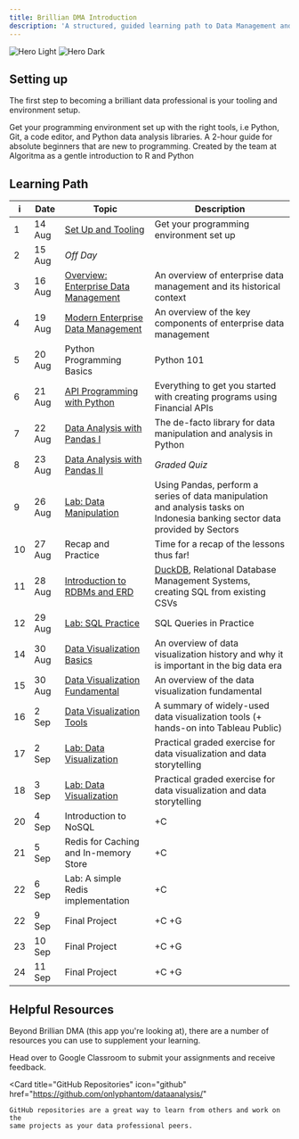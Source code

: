 ```yaml
---
title: Brillian DMA Introduction
description: 'A structured, guided learning path to Data Management and Analytics'
---
```


<img
  className="block dark:hidden"
  src="/images/hero-light.svg"
  alt="Hero Light"
/>
<img
  className="hidden dark:block"
  src="/images/hero-dark.svg"
  alt="Hero Dark"
/>

## Setting up

The first step to becoming a brilliant data professional is your tooling and environment setup.

<CardGroup cols={2}>
  <Card
    title="Programming Environment"
    icon="code"
    href="/quickstart"
  >
    Get your programming environment set up with the right tools, i.e 
    Python, Git, a code editor, and Python data analysis libraries.
  </Card>
    <Card
    title="R and Python Programming Starter"
    icon="book"
    href="https://github.com/teamalgoritma/starter-kit/"
  >
    A 2-hour guide for absolute beginners that are new to programming. Created 
    by the team at Algoritma as a gentle introduction to R and Python
  </Card>
</CardGroup>


## Learning Path
| i | Date | Topic | Description |
| ---- | ---- | ---- | ----------- |
| 1 | 14 Aug | [Set Up and Tooling](/quickstart) | Get your programming environment set up |
| 2 | 15 Aug |  _Off Day_ |
| 3 | 16 Aug | [Overview: Enterprise Data Management](/enterprise-data-management/historical) | An overview of enterprise data management and its historical context |
| 4 | 19 Aug | [Modern Enterprise Data Management](/enterprise-data-management/edm) | An overview of the key components of enterprise data management |
| 5 | 20 Aug | Python Programming Basics | Python 101 |
| 6 | 21 Aug | [API Programming with Python](/financial-data-analytics/api_programming_python) | Everything to get you started with creating programs using Financial APIs |
| 7 | 22 Aug | [Data Analysis with Pandas I](/financial-data-analytics/pandas) | The de-facto library for data manipulation and analysis in Python |
| 8 | 23 Aug | [Data Analysis with Pandas II](/financial-data-analytics/pandas) | _Graded Quiz_ |
| 9 | 26 Aug | [Lab: Data Manipulation](/financial-data-analytics/pandas) | Using Pandas, perform a series of data manipulation and analysis tasks on Indonesia banking sector data provided by Sectors |
| 10 | 27 Aug | Recap and Practice | Time for a recap of the lessons thus far! |
| 11 | 28 Aug | [Introduction to RDBMs and ERD](https://github.com/onlyphantom/dataanalysis/blob/master/4_SQL_Query.ipynb) | [DuckDB](https://shell.duckdb.org/), Relational Database Management Systems, creating SQL from existing CSVs |
| 12 | 29 Aug | [Lab: SQL Practice](/essentials/sql) | SQL Queries in Practice |
| 14 | 30 Aug | [Data Visualization Basics](/data-visualization/dv_introduction) | An overview of data visualization history and why it is important in the big data era  |
| 15 | 30 Aug | [Data Visualization Fundamental](/data-visualization/dv_fundamental) | An overview of the data visualization fundamental  |
| 16 | 2 Sep | [Data Visualization Tools](/data-visualization/dv_tools) | A summary of widely-used data visualization tools (+ hands-on into Tableau Public) |
| 17 | 2 Sep | [Lab: Data Visualization](/data-visualization/lab_tableau_public) | Practical graded exercise for data visualization and data storytelling |
| 18 | 3 Sep | [Lab: Data Visualization](/data-visualization/lab_tableau_public) | Practical graded exercise for data visualization and data storytelling |
| 20 | 4 Sep | Introduction to NoSQL | +C |
| 21 | 5 Sep | Redis for Caching and In-memory Store | +C |
| 22 | 6 Sep | Lab: A simple Redis implementation | +C |
| 22 | 9 Sep | Final Project | +C +G |
| 23 | 10 Sep | Final Project | +C +G |
| 24 | 11 Sep | Final Project | +C +G |

## Helpful Resources

Beyond Brillian DMA (this app you're looking at), there are a number of resources you can use to supplement your learning.

<CardGroup cols={2}>
  <Card icon="graduation-cap" title="Google Classroom" href="https://classroom.google.com/c/NjgxMzk2ODU4ODc3?cjc=qeo3imy">
    Head over to Google Classroom to submit your assignments and receive feedback.    
</Card>

  <Card
    title="GitHub Repositories"
    icon="github"
    href="https://github.com/onlyphantom/dataanalysis/"
  >
    GitHub repositories are a great way to learn from others and work on the 
    same projects as your data professional peers.
  </Card>
</CardGroup>
